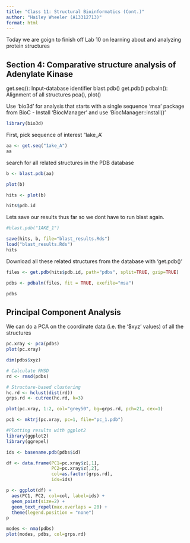 ```yaml
---
title: "Class 11: Structural Bioinformatics (Cont.)"
author: "Hailey Wheeler (A13312713)"
format: html
---
```


Today we are goign to finish off Lab 10 on learning about and analyzing protein structures

## Section 4: Comparative structure analysis of Adenylate Kinase
get.seq(): Input-database identifier 
blast.pdb()
get.pdb()
pdbaln(): Alignment of all structures 
pca(), plot()

Use 'bio3d' for analysis that starts with a single sequence
'msa' package from BioC
- Install 'BiocManager' and use 'BiocManager::install()'

```r
library(bio3d)
```

First, pick sequence of interest '1ake_A'
```r
aa <- get.seq("1ake_A")
aa
```

search for all related structures in the PDB database 

```r
b <- blast.pdb(aa)
```

```r
plot(b)
```

```r
hits <- plot(b)
```
```r
hits$pdb.id
```

Lets save our results thus far so we dont have to run blast again. 

```r
#blast.pdb("1AKE_1")

save(hits, b, file="blast_results.Rds")
load("blast_results.Rds")
hits
```

Download all these related structures from the database with 'get.pdb()'
```r
files <- get.pdb(hits$pdb.id, path="pdbs", split=TRUE, gzip=TRUE)
```
```r
pdbs <- pdbaln(files, fit = TRUE, exefile="msa")
```

```r
pdbs
```

## Principal Component Analysis 
We can do a PCA on the coordinate data (i.e. the '$xyz' values) of all the structures

```r
pc.xray <- pca(pdbs)
plot(pc.xray)
```

```r
dim(pdbs$xyz)
```

```r
# Calculate RMSD
rd <- rmsd(pdbs)

# Structure-based clustering
hc.rd <- hclust(dist(rd))
grps.rd <- cutree(hc.rd, k=3)

plot(pc.xray, 1:2, col="grey50", bg=grps.rd, pch=21, cex=1)
```


```r
pc1 <- mktrj(pc.xray, pc=1, file="pc_1.pdb")
```


```r
#Plotting results with ggplot2
library(ggplot2)
library(ggrepel)

ids <- basename.pdb(pdbs$id)

df <- data.frame(PC1=pc.xray$z[,1], 
                 PC2=pc.xray$z[,2], 
                 col=as.factor(grps.rd),
                 ids=ids)

p <- ggplot(df) + 
  aes(PC1, PC2, col=col, label=ids) +
  geom_point(size=2) +
  geom_text_repel(max.overlaps = 20) +
  theme(legend.position = "none")
p
```

```r
modes <- nma(pdbs)
plot(modes, pdbs, col=grps.rd)
```









